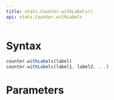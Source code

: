 ```yaml
---
title: stats.Counter.withLabels()
api: stats.Counter.withLabels
---
```


# Syntax

``` js
counter.withLabels(label)
counter.withLabels(label1, label2, ...)
```

# Parameters

<Parameters/>
